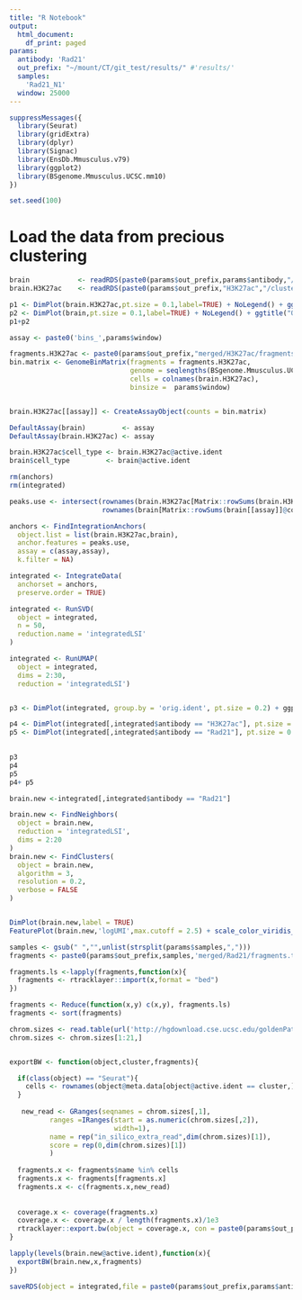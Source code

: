 ```yaml
---
title: "R Notebook"
output:
  html_document:
    df_print: paged
params:
  antibody: 'Rad21'
  out_prefix: "~/mount/CT/git_test/results/" #'results/'
  samples:
    'Rad21_N1'
  window: 25000
---
```



```r
suppressMessages({
  library(Seurat)
  library(gridExtra)
  library(dplyr)
  library(Signac)
  library(EnsDb.Mmusculus.v79)
  library(ggplot2)
  library(BSgenome.Mmusculus.UCSC.mm10)
})

set.seed(100)
```



# Load the data from precious clustering
```r

brain            <- readRDS(paste0(params$out_prefix,params$antibody,"/clustering/01.clustering.Rds"))
brain.H3K27ac    <- readRDS(paste0(params$out_prefix,"H3K27ac","/clustering/01.clustering.Rds"))

p1 <- DimPlot(brain.H3K27ac,pt.size = 0.1,label=TRUE) + NoLegend() + ggtitle("H3K27ac")
p2 <- DimPlot(brain,pt.size = 0.1,label=TRUE) + NoLegend() + ggtitle("Olig2")
p1+p2
```

```r
assay <- paste0('bins_',params$window)

fragments.H3K27ac <- paste0(params$out_prefix,"merged/H3K27ac/fragments.tsv.gz")
bin.matrix <- GenomeBinMatrix(fragments = fragments.H3K27ac,
                              genome = seqlengths(BSgenome.Mmusculus.UCSC.mm10),
                              cells = colnames(brain.H3K27ac),
                              binsize =  params$window)


brain.H3K27ac[[assay]] <- CreateAssayObject(counts = bin.matrix)
```



```r
DefaultAssay(brain)         <- assay
DefaultAssay(brain.H3K27ac) <- assay

brain.H3K27ac$cell_type <- brain.H3K27ac@active.ident
brain$cell_type         <- brain@active.ident

```


```r
rm(anchors)
rm(integrated)

peaks.use <- intersect(rownames(brain.H3K27ac[Matrix::rowSums(brain.H3K27ac[[assay]]@counts)> 5,]), 
                       rownames(brain[Matrix::rowSums(brain[[assay]]@counts)> 5,]))

anchors <- FindIntegrationAnchors(
  object.list = list(brain.H3K27ac,brain),
  anchor.features = peaks.use,
  assay = c(assay,assay),
  k.filter = NA)

integrated <- IntegrateData(
  anchorset = anchors,
  preserve.order = TRUE)

integrated <- RunSVD(
  object = integrated,
  n = 50,
  reduction.name = 'integratedLSI'
)

integrated <- RunUMAP(
  object = integrated,
  dims = 2:30,
  reduction = 'integratedLSI')


p3 <- DimPlot(integrated, group.by = 'orig.ident', pt.size = 0.2) + ggplot2::ggtitle("Integrated")

p4 <- DimPlot(integrated[,integrated$antibody == "H3K27ac"], pt.size = 0.2, label=TRUE,group.by='cell_type') + ggplot2::ggtitle("H3K27ac") + NoLegend()
p5 <- DimPlot(integrated[,integrated$antibody == "Rad21"], pt.size = 0.2, label=TRUE,group.by='cell_type') + ggplot2::ggtitle("Olig2") + NoLegend() 
  

p3
p4
p5
p4+ p5
```



```r
brain.new <-integrated[,integrated$antibody == "Rad21"]

brain.new <- FindNeighbors(
  object = brain.new,
  reduction = 'integratedLSI',
  dims = 2:20
)
brain.new <- FindClusters(
  object = brain.new,
  algorithm = 3,
  resolution = 0.2,
  verbose = FALSE
)


DimPlot(brain.new,label = TRUE)
FeaturePlot(brain.new,'logUMI',max.cutoff = 2.5) + scale_color_viridis_c()
```

```r
samples <- gsub(" ","",unlist(strsplit(params$samples,",")))
fragments <- paste0(params$out_prefix,samples,'merged/Rad21/fragments.tsv.gz')

fragments.ls <-lapply(fragments,function(x){
  fragments <- rtracklayer::import(x,format = "bed")  
})

fragments <- Reduce(function(x,y) c(x,y), fragments.ls)
fragments <- sort(fragments)

chrom.sizes <- read.table(url('http://hgdownload.cse.ucsc.edu/goldenPath/mm10/bigZips/mm10.chrom.sizes'),sep="\t",stringsAsFactors = FALSE)
chrom.sizes <- chrom.sizes[1:21,]


exportBW <- function(object,cluster,fragments){

  if(class(object) == "Seurat"){
    cells <- rownames(object@meta.data[object@active.ident == cluster,])
  }
  
   new_read <- GRanges(seqnames = chrom.sizes[,1], 
          ranges =IRanges(start = as.numeric(chrom.sizes[,2]),
                          width=1),
          name = rep("in_silico_extra_read",dim(chrom.sizes)[1]),
          score = rep(0,dim(chrom.sizes)[1])
          )
  
  fragments.x <- fragments$name %in% cells
  fragments.x <- fragments[fragments.x]
  fragments.x <- c(fragments.x,new_read)
  
  
  coverage.x <- coverage(fragments.x)
  coverage.x <- coverage.x / length(fragments.x)/1e3
  rtracklayer::export.bw(object = coverage.x, con = paste0(params$out_prefix,params$antibody,'/integration/bigwig/cluster_',cluster,'.bw'))
}

lapply(levels(brain.new@active.ident),function(x){
  exportBW(brain.new,x,fragments)
})

saveRDS(object = integrated,file = paste0(params$out_prefix,params$antibody,'/integration/integrated.Rds'))

```

